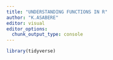 ```yaml
---
title: "UNDERSTANDING FUNCTIONS IN R"
author: "K.ASABERE"
editor: visual
editor_options: 
  chunk_output_type: console
---
```


```r
library(tidyverse)

```


```r



```






























































































































































































